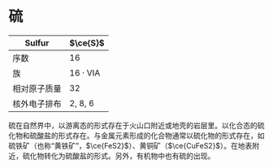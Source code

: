 
# 硫

| Sulfur       | $\ce{S}$ |
| ------------ | -------- |
| 序数         | 16       |
| 族           | 16 · VIA |
| 相对原子质量 | 32       |
| 核外电子排布 | 2, 8, 6  |

硫在自然界中，以游离态的形式存在于火山口附近或地壳的岩层里。以化合态的硫化物和硫酸盐的形式存在。与金属元素形成的化合物通常以硫化物的形式存在，如硫铁矿（也称“黄铁矿”，$\ce{FeS2}$）、黄铜矿（$\ce{CuFeS2}$）。在地表附近，硫化物转化为硫酸盐的形式。另外，有机物中也有硫的出现。
